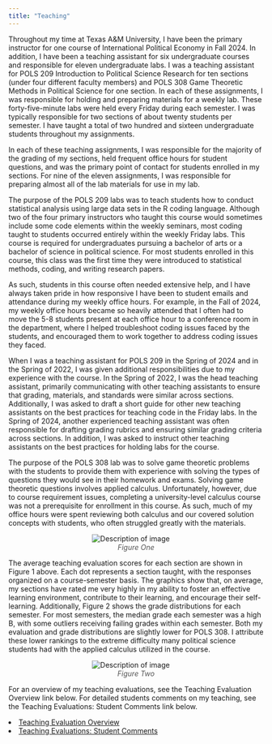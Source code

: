 ```yaml
---
title: "Teaching"
---
```

	


```{=html}

<style>
  figure {
    text-align: center;
  }

  figcaption {
    font-style: italic;
    color: #555;
  }
</style>



<html lang="en">
<head>

    <meta charset="UTF-8">
    <meta name="viewport" content="width=device-width, initial-scale=1.0">
    <title>Image and Text Layout</title>
    <style>
        .container {
            display: flex;
            align-items: center;
            padding: 20px;
        }
        .image {
            max-width: 600px; /* Adjust as necessary */
            margin-right: 20px; /* Space between image and text */
        }
        .text {
            max-width: 300px; /* Adjust as necessary */
        }
        
    </style>
</head>
<body>

<p>
Throughout my time at Texas A&M University, I have been the primary instructor for one course of International Political Economy in Fall 2024. In addition, I have been a teaching assistant for six undergraduate courses and responsible for eleven undergraduate labs. I was a teaching assistant for POLS 209 Introduction to Political Science Research for ten sections (under four different faculty members) and POLS 308 Game Theoretic Methods in Political Science for one section. In each of these assignments, I was responsible for holding and preparing materials for a weekly lab. These forty-five-minute labs were held every Friday during each semester. I was typically responsible for two sections of about twenty students per semester. I have taught a total of two hundred and sixteen undergraduate students throughout my assignments. 
<p>

<p>
In each of these teaching assignments, I was responsible for the majority of the grading of my sections, held frequent office hours for student questions, and was the primary point of contact for students enrolled in my sections. For nine of the eleven assignments, I was responsible for preparing almost all of the lab materials for use in my lab. 
<p>

<p>
The purpose of the POLS 209 labs was to teach students how to conduct statistical analysis using large data sets in the R coding language. Although two of the four primary instructors who taught this course would sometimes include some code elements within the weekly seminars, most coding taught to students occurred entirely within the weekly Friday labs. This course is required for undergraduates pursuing a bachelor of arts or a bachelor of science in political science. For most students enrolled in this course, this class was the first time they were introduced to statistical methods, coding, and writing research papers. 
<p>

<p>
As such, students in this course often needed extensive help, and I have always taken pride in how responsive I have been to student emails and attendance during my weekly office hours. For example, in the Fall of 2024, my weekly office hours became so heavily attended that I often had to move the 5-8 students present at each office hour to a conference room in the department, where I helped troubleshoot coding issues faced by the students, and encouraged them to work together to address coding issues they faced.
<p>

<p>
When I was a teaching assistant for POLS 209 in the Spring of 2024 and in the Spring of 2022, I was given additional responsibilities due to my experience with the course. In the Spring of 2022, I was the head teaching assistant, primarily communicating with other teaching assistants to ensure that grading, materials, and standards were similar across sections. Additionally, I was asked to draft a short guide for other new teaching assistants on the best practices for teaching code in the Friday labs. In the Spring of 2024, another experienced teaching assistant was often responsible for drafting grading rubrics and ensuring similar grading criteria across sections. In addition, I was asked to instruct other teaching assistants on the best practices for holding labs for the course. 
<p>

<p>
The purpose of the POLS 308 lab was to solve game theoretic problems with the students to provide them with experience with solving the types of questions they would see in their homework and exams. Solving game theoretic questions involves applied calculus. Unfortunately, however, due to course requirement issues, completing a university-level calculus course was not a prerequisite for enrollment in this course. As such, much of my office hours were spent reviewing both calculus and our covered solution concepts with students, who often struggled greatly with the materials. 
<p>


<figure>
    <img src="Images/phil_gramm_graphic.png" alt="Description of image" class="image">
  <figcaption>Figure One</figcaption>
</figure>


</body>

<p>



The average teaching evaluation scores for each section are shown in Figure 1 above. Each dot represents a section taught, with the responses organized on a course-semester basis. The graphics show that, on average, my sections have rated me very highly in my ability to foster an effective learning environment, contribute to their learning, and encourage their self-learning. Additionally, Figure 2 shows the grade distributions for each semester. For most semesters, the median grade each semester was a high B, with some outliers receiving failing grades within each semester. Both my evaluation and grade distributions are slightly lower for POLS 308. I attribute these lower rankings to the extreme difficulty many political science students had with the applied calculus utilized in the course. 


<p>


<body>


<figure>
    <img src="Images/phil_gramm_grades.png" alt="Description of image" class="image">
  <figcaption>Figure Two</figcaption>
</figure>



<p>

For an overview of my teaching evaluations, see the Teaching Evaluation Overview link below. For detailed students comments on my teaching, see the Teaching Evaluations: Student Comments link below. 

<p>

<li><a href="teaching_eval_1.html">Teaching Evaluation Overview</a></li>
<li><a href="teaching_eval_2.html">Teaching Evaluations: Student Comments</a></li>

</body>



<head>
  <meta charset="UTF-8">
  <meta name="viewport" content="width=device-width, initial-scale=1.0">
  <title>Two Images Side by Side</title>
  <style>
    .image-container {
      display: flex;
      justify-content: space-between;
    }
    .image-container img {
      width: 48%; /* Adjust the percentage as needed */
      height: auto;
    }
  </style>
</head>
```
